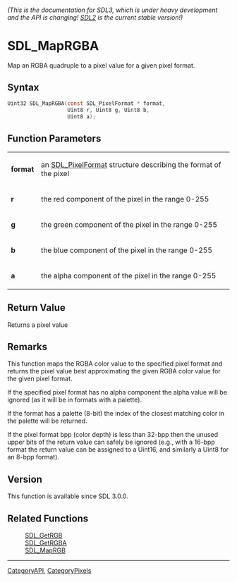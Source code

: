 ====== (This is the documentation for SDL3, which is under heavy development and the API is changing! [https://wiki.libsdl.org/ SDL2] is the current stable version!) ======
= SDL_MapRGBA =

Map an RGBA quadruple to a pixel value for a given pixel format.

== Syntax ==

<syntaxhighlight lang='c'>
Uint32 SDL_MapRGBA(const SDL_PixelFormat * format,
                   Uint8 r, Uint8 g, Uint8 b,
                   Uint8 a);
</syntaxhighlight>

== Function Parameters ==

{|
|'''format'''
|an [[SDL_PixelFormat]] structure describing the format of the pixel
|-
|'''r'''
|the red component of the pixel in the range 0-255
|-
|'''g'''
|the green component of the pixel in the range 0-255
|-
|'''b'''
|the blue component of the pixel in the range 0-255
|-
|'''a'''
|the alpha component of the pixel in the range 0-255
|}

== Return Value ==

Returns a pixel value

== Remarks ==

This function maps the RGBA color value to the specified pixel format and
returns the pixel value best approximating the given RGBA color value for
the given pixel format.

If the specified pixel format has no alpha component the alpha value will
be ignored (as it will be in formats with a palette).

If the format has a palette (8-bit) the index of the closest matching color
in the palette will be returned.

If the pixel format bpp (color depth) is less than 32-bpp then the unused
upper bits of the return value can safely be ignored (e.g., with a 16-bpp
format the return value can be assigned to a Uint16, and similarly a Uint8
for an 8-bpp format).

== Version ==

This function is available since SDL 3.0.0.

== Related Functions ==

:[[SDL_GetRGB]]
:[[SDL_GetRGBA]]
:[[SDL_MapRGB]]

----
[[CategoryAPI]], [[CategoryPixels]]


